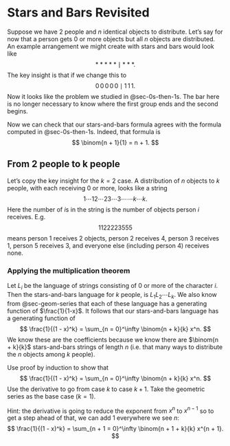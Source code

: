 # Stars and Bars Revisited

Suppose we have $2$ people and $n$ identical objects to distribute. Let's say for now that a person gets $0$ or more objects but all $n$ objects are distributed. An example arrangement we might create with stars and bars would look like
$$
*****\mid***.
$$
The key insight is that if we change this to
$$
0\,0\,0\,0\,0\mid1\,1\,1.
$$
Now it looks like the problem we studied in @sec-0s-then-1s. The bar here is no longer necessary to know where the first group ends and the second begins.

Now we can check that our stars-and-bars formula agrees with the formula computed in @sec-0s-then-1s. Indeed, that formula is
$$
\binom{n + 1}{1} = n + 1.
$$

## From 2 people to k people
Let's copy the key insight for the $k = 2$ case. A distribution of $n$ objects to $k$ people, with each receiving $0$ or more, looks like a string
$$
1\cdots12\cdots23\cdots3\cdots\cdots k\cdots k.
$$
Here the number of $i$s in the string is the number of objects person $i$ receives. E.g.
$$
1122223555
$$
means person $1$ receives $2$ objects, person $2$ receives $4$, person $3$ receives $1$, person $5$ receives $3$, and everyone else (including person $4$) receives none.

### Applying the multiplication theorem

Let $L_i$ be the language of strings consisting of $0$ or more of the character $i$. Then the stars-and-bars language for $k$ people, is $L_1 L_2 \cdots L_k$. We also know from @sec-geom-series that each of these language has a generating function of $\frac{1}{1-x}$. It follows that our stars-and-bars language has a generating function of
$$
\frac{1}{(1 - x)^k} = \sum_{n = 0}^\infty \binom{n + k}{k} x^n.
$$
We know these are the coefficients because we know there are $\binom{n + k}{k}$ stars-and-bars strings of length $n$ (i.e. that many ways to distribute the $n$ objects among $k$ people).

::: {#exr-proof-by-derivatives}
Use proof by induction to show that
$$
\frac{1}{(1 - x)^k} = \sum_{n = 0}^\infty \binom{n + k}{k} x^n.
$$
Use the derivative to go from case $k$ to case $k + 1$. Take the geometric series as the base case ($k = 1$).

Hint: the derivative is going to reduce the exponent from $x^n$ to $x^{n - 1}$ so to get a step ahead of that, we can add $1$ everywhere we see $n$:
$$
\frac{1}{(1 - x)^k} = \sum_{n + 1 = 0}^\infty \binom{n + 1 + k}{k} x^{n + 1}.
$$
:::
